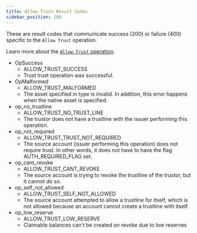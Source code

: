 ```yaml
---
title: Allow Trust Result Codes
sidebar_position: 100
---
```



These are result codes that communicate success (200) or failure (400) specific to the `Allow Trust` operation.

Learn more about the [`Allow Trust` operation](../../../../docs/fundamentals-and-concepts/list-of-operations#allow-trust).

<AttributeTable>

- OpSuccess
  - ALLOW_TRUST_SUCCESS
  - Trust trust operation was successful.
- OpMalformed
  - ALLOW_TRUST_MALFORMED
  - The asset specified in type is invalid. In addition, this error happens when the native asset is specified.
- op_no_trustline
  - ALLOW_TRUST_NO_TRUST_LINE
  - The trustor does not have a trustline with the issuer performing this operation.
- op_not_required
  - ALLOW_TRUST_TRUST_NOT_REQUIRED
  - The source account (issuer performing this operation) does not require trust. In other words, it does not have to have the flag AUTH_REQUIRED_FLAG set.
- op_cant_revoke
  - ALLOW_TRUST_CANT_REVOKE
  - The source account is trying to revoke the trustline of the trustor, but it cannot do so.
- op_self_not_allowed
  - ALLOW_TRUST_SELF_NOT_ALLOWED
  - The source account attempted to allow a trustline for itself, which is not allowed because an account cannot create a trustline with itself.
- op_low_reserve
  - ALLOW_TRUST_LOW_RESERVE
  - Claimable balances can't be created on revoke due to low reserves

</AttributeTable>
